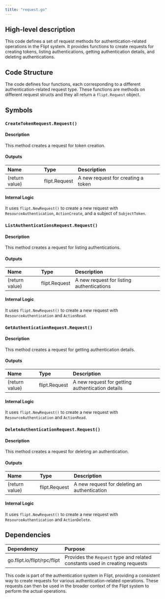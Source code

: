 ```yaml
---
title: "request.go"
---
```


## High-level description
This code defines a set of request methods for authentication-related operations in the Flipt system. It provides functions to create requests for creating tokens, listing authentications, getting authentication details, and deleting authentications.

## Code Structure
The code defines four functions, each corresponding to a different authentication-related request type. These functions are methods on different request structs and they all return a `flipt.Request` object.

## Symbols

### `CreateTokenRequest.Request()`
#### Description
This method creates a request for token creation.

#### Outputs
| Name | Type | Description |
|:-----|:-----|:------------|
| (return value) | flipt.Request | A new request for creating a token |

#### Internal Logic
It uses `flipt.NewRequest()` to create a new request with `ResourceAuthentication`, `ActionCreate`, and a subject of `SubjectToken`.

### `ListAuthenticationsRequest.Request()`
#### Description
This method creates a request for listing authentications.

#### Outputs
| Name | Type | Description |
|:-----|:-----|:------------|
| (return value) | flipt.Request | A new request for listing authentications |

#### Internal Logic
It uses `flipt.NewRequest()` to create a new request with `ResourceAuthentication` and `ActionRead`.

### `GetAuthenticationRequest.Request()`
#### Description
This method creates a request for getting authentication details.

#### Outputs
| Name | Type | Description |
|:-----|:-----|:------------|
| (return value) | flipt.Request | A new request for getting authentication details |

#### Internal Logic
It uses `flipt.NewRequest()` to create a new request with `ResourceAuthentication` and `ActionRead`.

### `DeleteAuthenticationRequest.Request()`
#### Description
This method creates a request for deleting an authentication.

#### Outputs
| Name | Type | Description |
|:-----|:-----|:------------|
| (return value) | flipt.Request | A new request for deleting an authentication |

#### Internal Logic
It uses `flipt.NewRequest()` to create a new request with `ResourceAuthentication` and `ActionDelete`.

## Dependencies
| Dependency | Purpose |
|:-----------|:--------|
| go.flipt.io/flipt/rpc/flipt | Provides the `Request` type and related constants used in creating requests |

This code is part of the authentication system in Flipt, providing a consistent way to create requests for various authentication-related operations. These requests can then be used in the broader context of the Flipt system to perform the actual operations.